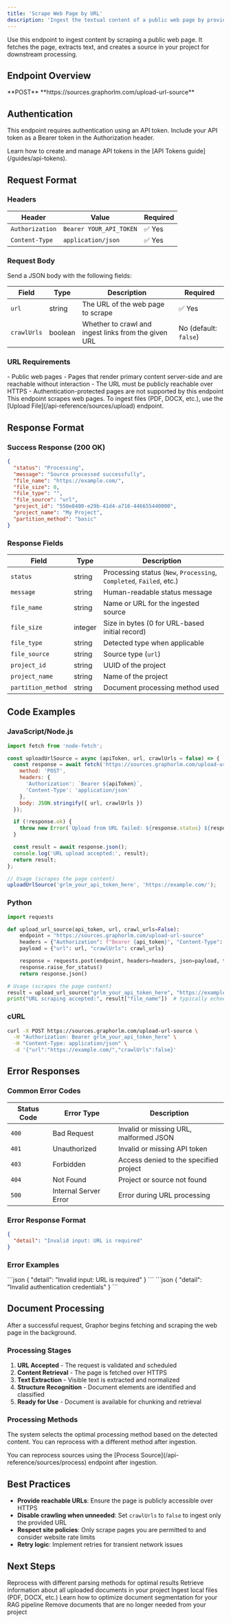 ```yaml
---
title: 'Scrape Web Page by URL'
description: 'Ingest the textual content of a public web page by providing its URL'
---
```


Use this endpoint to ingest content by scraping a public web page. It fetches the page, extracts text, and creates a source in your project for downstream processing.

## Endpoint Overview

<CardGroup cols={2}>
  <Card title="HTTP Method" icon="arrow-up">
    **POST**
  </Card>
  <Card title="Endpoint URL" icon="link">
    **https://sources.graphorlm.com/upload-url-source**
  </Card>
</CardGroup>

## Authentication

This endpoint requires authentication using an API token. Include your API token as a Bearer token in the Authorization header.

<Note>
  Learn how to create and manage API tokens in the [API Tokens guide](/guides/api-tokens).
</Note>

## Request Format

### Headers

| Header | Value | Required |
|--------|-------|----------|
| `Authorization` | `Bearer YOUR_API_TOKEN` | ✅ Yes |
| `Content-Type` | `application/json` | ✅ Yes |

### Request Body

Send a JSON body with the following fields:

| Field | Type | Description | Required |
|-------|------|-------------|----------|
| `url` | string | The URL of the web page to scrape | ✅ Yes |
| `crawlUrls` | boolean | Whether to crawl and ingest links from the given URL | No (default: `false`) |

### URL Requirements

<AccordionGroup>
  <Accordion icon="link" title="Supported URL types">
    - Public web pages
    - Pages that render primary content server-side and are reachable without interaction
  </Accordion>
  
  <Accordion icon="shield" title="Access requirements">
    - The URL must be publicly reachable over HTTPS
    - Authentication-protected pages are not supported by this endpoint
  </Accordion>
</AccordionGroup>

<Note>
  This endpoint scrapes web pages. To ingest files (PDF, DOCX, etc.), use the [Upload File](/api-reference/sources/upload) endpoint.
</Note>

## Response Format

### Success Response (200 OK)

```json
{
  "status": "Processing",
  "message": "Source processed successfully",
  "file_name": "https://example.com/",
  "file_size": 0,
  "file_type": "",
  "file_source": "url",
  "project_id": "550e8400-e29b-41d4-a716-446655440000",
  "project_name": "My Project",
  "partition_method": "basic"
}
```

### Response Fields

| Field | Type | Description |
|-------|------|-------------|
| `status` | string | Processing status (`New`, `Processing`, `Completed`, `Failed`, etc.) |
| `message` | string | Human-readable status message |
| `file_name` | string | Name or URL for the ingested source |
| `file_size` | integer | Size in bytes (0 for URL-based initial record) |
| `file_type` | string | Detected type when applicable |
| `file_source` | string | Source type (`url`) |
| `project_id` | string | UUID of the project |
| `project_name` | string | Name of the project |
| `partition_method` | string | Document processing method used |

## Code Examples

### JavaScript/Node.js

```javascript
import fetch from 'node-fetch';

const uploadUrlSource = async (apiToken, url, crawlUrls = false) => {
  const response = await fetch('https://sources.graphorlm.com/upload-url-source', {
    method: 'POST',
    headers: {
      'Authorization': `Bearer ${apiToken}`,
      'Content-Type': 'application/json'
    },
    body: JSON.stringify({ url, crawlUrls })
  });

  if (!response.ok) {
    throw new Error(`Upload from URL failed: ${response.status} ${response.statusText}`);
  }

  const result = await response.json();
  console.log('URL upload accepted:', result);
  return result;
};

// Usage (scrapes the page content)
uploadUrlSource('grlm_your_api_token_here', 'https://example.com/');
```

### Python

```python
import requests

def upload_url_source(api_token, url, crawl_urls=False):
    endpoint = "https://sources.graphorlm.com/upload-url-source"
    headers = {"Authorization": f"Bearer {api_token}", "Content-Type": "application/json"}
    payload = {"url": url, "crawlUrls": crawl_urls}

    response = requests.post(endpoint, headers=headers, json=payload, timeout=300)
    response.raise_for_status()
    return response.json()

# Usage (scrapes the page content)
result = upload_url_source("grlm_your_api_token_here", "https://example.com")
print("URL scraping accepted:", result["file_name"])  # typically echoes the URL
```

### cURL

```bash
curl -X POST https://sources.graphorlm.com/upload-url-source \
  -H "Authorization: Bearer grlm_your_api_token_here" \
  -H "Content-Type: application/json" \
  -d '{"url":"https://example.com/","crawlUrls":false}'
```

## Error Responses

### Common Error Codes

| Status Code | Error Type | Description |
|-------------|------------|-------------|
| `400` | Bad Request | Invalid or missing URL, malformed JSON |
| `401` | Unauthorized | Invalid or missing API token |
| `403` | Forbidden | Access denied to the specified project |
| `404` | Not Found | Project or source not found |
| `500` | Internal Server Error | Error during URL processing |

### Error Response Format

```json
{
  "detail": "Invalid input: URL is required"
}
```

### Error Examples

<AccordionGroup>
  <Accordion icon="link-slash" title="Invalid URL (400)">
    ```json
    { "detail": "Invalid input: URL is required" }
    ```
  </Accordion>
  
  <Accordion icon="key" title="Invalid API Token (401)">
    ```json
    { "detail": "Invalid authentication credentials" }
    ```
  </Accordion>
</AccordionGroup>

## Document Processing

After a successful request, Graphor begins fetching and scraping the web page in the background.

### Processing Stages

1. **URL Accepted** - The request is validated and scheduled
2. **Content Retrieval** - The page is fetched over HTTPS
3. **Text Extraction** - Visible text is extracted and normalized
4. **Structure Recognition** - Document elements are identified and classified
5. **Ready for Use** - Document is available for chunking and retrieval

### Processing Methods

The system selects the optimal processing method based on the detected content. You can reprocess with a different method after ingestion.

<Note>
  You can reprocess sources using the [Process Source](/api-reference/sources/process) endpoint after ingestion.
</Note>

## Best Practices

- **Provide reachable URLs**: Ensure the page is publicly accessible over HTTPS
- **Disable crawling when unneeded**: Set `crawlUrls` to `false` to ingest only the provided URL
- **Respect site policies**: Only scrape pages you are permitted to and consider website rate limits
- **Retry logic**: Implement retries for transient network issues

## Next Steps

<CardGroup cols={2}>
  <Card
    title="Process Source"
    icon="gears"
    href="/api-reference/sources/process"
  >
    Reprocess with different parsing methods for optimal results
  </Card>
  <Card
    title="List Sources"
    icon="list"
    href="/api-reference/sources/list"
  >
    Retrieve information about all uploaded documents in your project
  </Card>
  <Card
    title="Upload File"
    icon="arrow-up"
    href="/api-reference/sources/upload"
  >
    Ingest local files (PDF, DOCX, etc.)
  </Card>
  <Card
    title="Chunking"
    icon="file-dashed-line"
    href="/guides/chunking"
  >
    Learn how to optimize document segmentation for your RAG pipeline
  </Card>
  <Card
    title="Delete Source"
    icon="trash"
    href="/api-reference/sources/delete"
  >
    Remove documents that are no longer needed from your project
  </Card>
</CardGroup>
